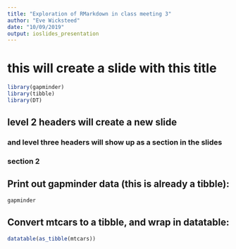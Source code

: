 ```yaml
---
title: "Exploration of RMarkdown in class meeting 3"
author: "Eve Wicksteed"
date: "10/09/2019"
output: ioslides_presentation
---
```


# this will create a slide with this title

```r
library(gapminder)
library(tibble)
library(DT)
```

## level 2 headers will create a new slide
### and level three headers will show up as a section in the slides
### section 2

## Print out gapminder data (this is already a tibble):

```r
gapminder
```

## Convert mtcars to a tibble, and wrap in datatable:

```r
datatable(as_tibble(mtcars))
```

